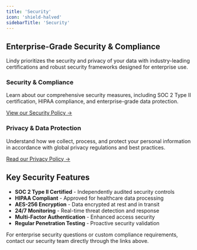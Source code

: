 ```yaml
---
title: 'Security'
icon: 'shield-halved'
sidebarTitle: 'Security'
---
```


## Enterprise-Grade Security & Compliance

Lindy prioritizes the security and privacy of your data with industry-leading certifications and robust security frameworks designed for enterprise use.

### Security & Compliance

Learn about our comprehensive security measures, including SOC 2 Type II certification, HIPAA compliance, and enterprise-grade data protection.

[View our Security Policy →](https://www.lindy.ai/security)

### Privacy & Data Protection

Understand how we collect, process, and protect your personal information in accordance with global privacy regulations and best practices.

[Read our Privacy Policy →](https://www.lindy.ai/privacy)

## Key Security Features

- **SOC 2 Type II Certified** - Independently audited security controls
- **HIPAA Compliant** - Approved for healthcare data processing
- **AES-256 Encryption** - Data encrypted at rest and in transit
- **24/7 Monitoring** - Real-time threat detection and response
- **Multi-Factor Authentication** - Enhanced access security
- **Regular Penetration Testing** - Proactive security validation

<Note>
For enterprise security questions or custom compliance requirements, contact our security team directly through the links above.
</Note>
